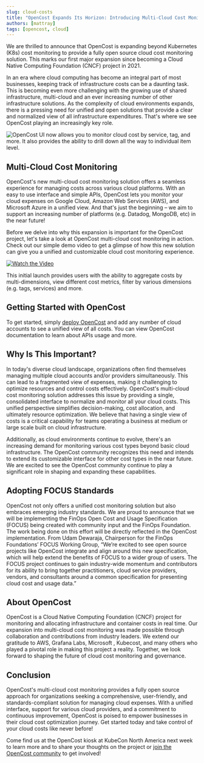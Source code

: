 ```yaml
---
slug: cloud-costs
title: "OpenCost Expands Its Horizon: Introducing Multi-Cloud Cost Monitoring!"
authors: [mattray]
tags: [opencost, cloud]
---
```


We are thrilled to announce that OpenCost is expanding beyond Kubernetes (K8s) cost monitoring to provide a fully open source cloud cost monitoring solution. This marks our first major expansion since becoming a Cloud Native Computing Foundation (CNCF) project in 2021.

In an era where cloud computing has become an integral part of most businesses, keeping track of infrastructure costs can be a daunting task. This is becoming even more challenging with the growing use of shared infrastructure, multi-cloud and an ever increasing number of other infrastructure solutions. As the complexity of cloud environments expands, there is a pressing need for unified and open solutions that provide a clear and normalized view of all infrastructure expenditures. That's where we see OpenCost playing an increasingly key role.

![OpenCost UI now allows you to monitor cloud cost by service, tag, and more. It also provides the ability to drill down all the way to individual item level.](./img/screenshot.png)

<!--truncate-->

## Multi-Cloud Cost Monitoring

OpenCost's new multi-cloud cost monitoring solution offers a seamless experience for managing costs across various cloud platforms. With an easy to use interface and simple APIs, OpenCost lets you monitor your cloud expenses on Google Cloud, Amazon Web Services (AWS), and Microsoft Azure in a unified view. And that's just the beginning – we aim to support an increasing number of platforms (e.g. Datadog, MongoDB, etc) in the near future!

Before we delve into why this expansion is important for the OpenCost project, let's take a look at OpenCost multi-cloud cost monitoring in action. Check out our simple demo video to get a glimpse of how this new solution can give you a unified and customizable cloud cost monitoring experience.

[![Watch the Video](https://img.youtube.com/vi/j_4aaE5zk7M/sddefault.jpg)](https://youtu.be/j_4aaE5zk7M)

This initial launch provides users with the ability to aggregate costs by multi-dimensions, view different cost metrics, filter by various dimensions (e.g. tags, services) and more.

## Getting Started with OpenCost

To get started, simply [deploy OpenCost](https://www.opencost.io/docs/installation/install) and add any number of cloud accounts to see a unified view of all costs. You can view OpenCost documentation to learn about APIs usage and more.

## Why Is This Important?

In today's diverse cloud landscape, organizations often find themselves managing multiple cloud accounts and/or providers simultaneously. This can lead to a fragmented view of expenses, making it challenging to optimize resources and control costs effectively. OpenCost's multi-cloud cost monitoring solution addresses this issue by providing a single, consolidated interface to normalize and monitor all your cloud costs. This unified perspective simplifies decision-making, cost allocation, and ultimately resource optimization. We believe that having a single view of costs is a critical capability for teams operating a business at medium or large scale built on cloud infrastructure.

Additionally, as cloud environments continue to evolve, there's an increasing demand for monitoring various cost types beyond basic cloud infrastructure. The OpenCost community recognizes this need and intends to extend its customizable interface for other cost types in the near future. We are excited to see the OpenCost community continue to play a significant role in shaping and expanding these capabilities.

## Adopting FOCUS Standards

OpenCost not only offers a unified cost monitoring solution but also embraces emerging industry standards. We are proud to announce that we will be implementing the FinOps Open Cost and Usage Specification (FOCUS) being created with community input and the FinOps Foundation. The work being done on this effort will be directly reflected in the OpenCost implementation. From Udam Dewaraja, Chairperson for the FinOps Foundations’ FOCUS Working Group, “We’re excited to see open source projects like OpenCost integrate and align around this new specification, which will help extend the benefits of FOCUS to a wider group of users. The FOCUS project continues to gain industry-wide momentum and contributors for its ability to bring together practitioners, cloud service providers, vendors, and consultants around a common specification for presenting cloud cost and usage data.”

## About OpenCost

OpenCost is a Cloud Native Computing Foundation (CNCF) project for monitoring and allocating infrastructure and container costs in real time. Our expansion into multi-cloud cost monitoring was made possible through collaboration and contributions from industry leaders. We extend our gratitude to AWS, Grafana Labs, Microsoft , Kubecost, and many others who played a pivotal role in making this project a reality. Together, we look forward to shaping the future of cloud cost monitoring and governance.

## Conclusion

OpenCost's multi-cloud cost monitoring provides a fully open source approach for organizations seeking a comprehensive, user-friendly, and standards-compliant solution for managing cloud expenses. With a unified interface, support for various cloud providers, and a commitment to continuous improvement, OpenCost is poised to empower businesses in their cloud cost optimization journey. Get started today and take control of your cloud costs like never before!

Come find us at the OpenCost kiosk at KubeCon North America next week to learn more and to share your thoughts on the project or [join the OpenCost community](https://www.opencost.io/docs/community) to get involved!
